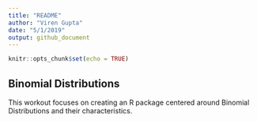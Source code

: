 ```yaml
---
title: "README"
author: "Viren Gupta"
date: "5/1/2019"
output: github_document
---
```


```r
knitr::opts_chunk$set(echo = TRUE)
```

## Binomial Distributions

This workout focuses on creating an R package centered around Binomial Distributions and their characteristics. 

